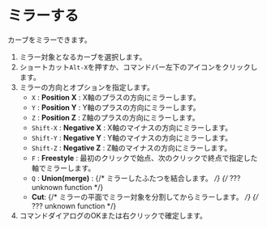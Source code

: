 
# ミラーする

カーブをミラーできます。

<Reference shortcut="ALt+X" command="Mirror" button="コマンドバー左下" />

1. ミラー対象となるカーブを選択します。
2. ショートカット`Alt-X`を押すか、コマンドバー左下のアイコンをクリックします。
3. ミラーの方向とオプションを指定します。
    - `X` : **Position X** : X軸のプラスの方向にミラーします。
    - `Y` : **Position Y** : Y軸のプラスの方向にミラーします。
    - `Z` : **Position Z** : Z軸のプラスの方向にミラーします。
    - `Shift-X` : **Negative X** : X軸のマイナスの方向にミラーします。
    - `Shift-Y` : **Negative Y** : Y軸のマイナスの方向にミラーします。
    - `Shift-Z` : **Negative Z** : Z軸のマイナスの方向にミラーします。
    - `F` : **Freestyle** : 最初のクリックで始点、次のクリックで終点で指定した軸でミラーします。
    - `Q` : **Union(merge)** : {/* ミラーしたふたつを結合します。 */} {/* ??? unknown function */}
    - **Cut**: {/* ミラーの平面でミラー対象を分割してからミラーします。 */}  {/* ??? unknown function */}
4. コマンドダイアログのOKまたは右クリックで確定します。